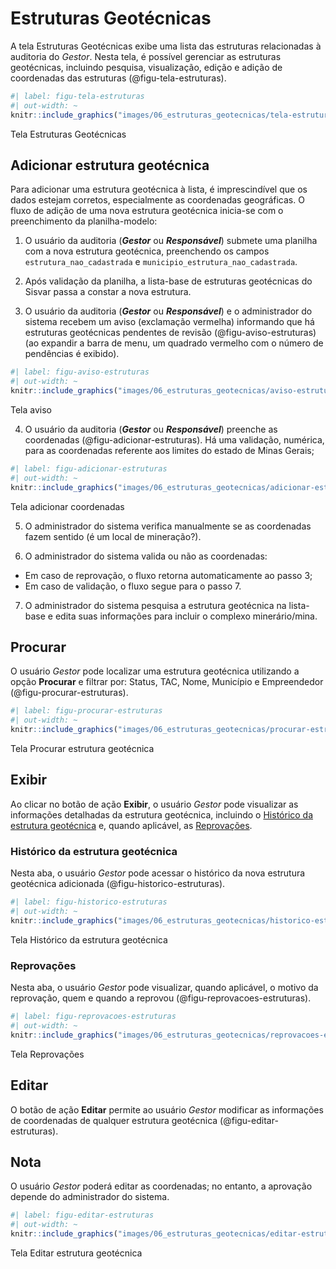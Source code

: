 # Estruturas Geotécnicas {#sec-estruturas}

A tela Estruturas Geotécnicas exibe uma lista das estruturas relacionadas à auditoria do *Gestor*. Nesta tela, é possível gerenciar as estruturas geotécnicas, incluindo pesquisa, visualização, edição e adição de coordenadas das estruturas (@figu-tela-estruturas).

::: {#figu-tela-estruturas}
```r
#| label: figu-tela-estruturas
#| out-width: ~
knitr::include_graphics("images/06_estruturas_geotecnicas/tela-estruturas.png")
```
Tela Estruturas Geotécnicas
:::

## Adicionar estrutura geotécnica
Para adicionar uma estrutura geotécnica à lista, é imprescindível que os dados estejam corretos, especialmente as coordenadas geográficas. O fluxo de adição de uma nova estrutura geotécnica inicia-se com o preenchimento da planilha-modelo:

1. O usuário da auditoria (***Gestor*** ou ***Responsável***) submete uma planilha com a nova estrutura geotécnica, preenchendo os campos `estrutura_nao_cadastrada` e `municipio_estrutura_nao_cadastrada`.

2. Após validação da planilha, a lista-base de estruturas geotécnicas do Sisvar passa a constar a nova estrutura.

3. O usuário da auditoria (***Gestor*** ou ***Responsável***) e o administrador do sistema recebem um aviso (exclamação vermelha) informando que há estruturas geotécnicas pendentes de revisão (@figu-aviso-estruturas) (ao expandir a barra de menu, um quadrado vermelho com o número de pendências é exibido).

::: {#figu-aviso-estruturas}
```r
#| label: figu-aviso-estruturas
#| out-width: ~
knitr::include_graphics("images/06_estruturas_geotecnicas/aviso-estruturas.png")
```
Tela aviso
:::

4. O usuário da auditoria (***Gestor*** ou ***Responsável***) preenche as coordenadas (@figu-adicionar-estruturas). Há uma validação, numérica, para as coordenadas referente aos limites do estado de Minas Gerais;

::: {#figu-adicionar-estruturas}
```r
#| label: figu-adicionar-estruturas
#| out-width: ~
knitr::include_graphics("images/06_estruturas_geotecnicas/adicionar-estruturas.png")
```
Tela adicionar coordenadas
:::

5. O administrador do sistema verifica manualmente se as coordenadas fazem sentido (é um local de mineração?).

6. O administrador do sistema valida ou não as coordenadas:
- Em caso de reprovação, o fluxo retorna automaticamente ao passo 3;
- Em caso de validação, o fluxo segue para o passo 7.

7. O administrador do sistema pesquisa a estrutura geotécnica na lista-base e edita suas informações para incluir o complexo minerário/mina.

## Procurar
O usuário *Gestor* pode localizar uma estrutura geotécnica utilizando a opção **Procurar** e filtrar por: Status, TAC, Nome, Município e Empreendedor (@figu-procurar-estruturas). 

::: {#figu-procurar-estruturas}
```r
#| label: figu-procurar-estruturas
#| out-width: ~
knitr::include_graphics("images/06_estruturas_geotecnicas/procurar-estruturas.png")
```
Tela Procurar estrutura geotécnica
:::

## Exibir
Ao clicar no botão de ação **Exibir**, o usuário *Gestor* pode visualizar as informações detalhadas da estrutura geotécnica, incluindo o [Histórico da estrutura geotécnica](#sec-historico) e, quando aplicável, as [Reprovações](#sec-reprovacoes).

### Histórico da estrutura geotécnica
Nesta aba, o usuário *Gestor* pode acessar o histórico da nova estrutura geotécnica adicionada (@figu-historico-estruturas). 

::: {#figu-historico-estruturas}
```r
#| label: figu-historico-estruturas
#| out-width: ~
knitr::include_graphics("images/06_estruturas_geotecnicas/historico-estruturas.png")
```
Tela Histórico da estrutura geotécnica
:::

### Reprovações
Nesta aba, o usuário *Gestor* pode visualizar, quando aplicável, o motivo da reprovação, quem e quando a reprovou (@figu-reprovacoes-estruturas). 

::: {#figu-reprovacoes-estruturas}
```r
#| label: figu-reprovacoes-estruturas
#| out-width: ~
knitr::include_graphics("images/06_estruturas_geotecnicas/reprovacoes-estruturas.png")
```
Tela Reprovações
:::

## Editar
O botão de ação **Editar** permite ao usuário *Gestor* modificar as informações de coordenadas de qualquer estrutura geotécnica (@figu-editar-estruturas). 

:::callout-note
## Nota
O usuário *Gestor* poderá editar as coordenadas; no entanto, a aprovação depende do administrador do sistema.
:::

::: {#figu-editar-estruturas}
```r
#| label: figu-editar-estruturas
#| out-width: ~
knitr::include_graphics("images/06_estruturas_geotecnicas/editar-estruturas.png")
```
Tela Editar estrutura geotécnica
:::
